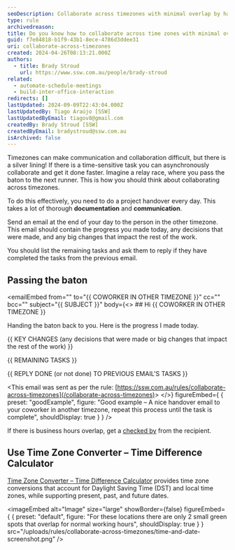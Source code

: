 ```yaml
---
seoDescription: Collaborate across timezones with minimal overlap by handing over tasks daily through thorough documentation and communication.
type: rule
archivedreason:
title: Do you know how to collaborate across time zones with minimal overlap?
guid: f7e84818-b1f9-43b1-8ece-4786d3ddee31
uri: collaborate-across-timezones
created: 2024-04-26T08:13:21.000Z
authors:
  - title: Brady Stroud
    url: https://www.ssw.com.au/people/brady-stroud
related:
  - automate-schedule-meetings
  - build-inter-office-interaction
redirects: []
lastUpdated: 2024-09-09T22:43:04.000Z
lastUpdatedBy: Tiago Araújo [SSW]
lastUpdatedByEmail: tiagov8@gmail.com
createdBy: Brady Stroud [SSW]
createdByEmail: bradystroud@ssw.com.au
isArchived: false
---
```


Timezones can make communication and collaboration difficult, but there is a silver lining! If there is a time-sensitive task you can asynchronously collaborate and get it done faster. Imagine a relay race, where you pass the baton to the next runner. This is how you should think about collaborating across timezones.

To do this effectively, you need to do a project handover every day. This takes a lot of thorough **documentation** and **communication**.

Send an email at the end of your day to the person in the other timezone. This email should contain the progress you made today, any decisions that were made, and any big changes that impact the rest of the work.

You should list the remaining tasks and ask them to reply if they have completed the tasks from the previous email.

## Passing the baton

<emailEmbed
  from=""
  to="&#123;&#123; COWORKER IN OTHER TIMEZONE &#125;&#125;"
  cc=""
  bcc=""
  subject="&#123;&#123; SUBJECT &#125;&#125;"
  body={<>
    ## Hi &#123;&#123; COWORKER IN OTHER TIMEZONE &#125;&#125;

Handing the baton back to you. Here is the progress I made today.

&#123;&#123; KEY CHANGES (any decisions that were made or big changes that impact the rest of the work) &#125;&#125;

&#123;&#123; REMAINING TASKS &#125;&#125;

&#123;&#123; REPLY DONE (or not done) TO PREVIOUS EMAIL'S TASKS &#125;&#125;

&lt;This email was sent as per the rule: [https://ssw.com.au/rules/collaborate-across-timezones](/collaborate-across-timezones)&gt;
  </>}
  figureEmbed={ {
    preset: "goodExample",
    figure: "Good example – A nice handover email to your coworker in another timezone, repeat this process until the task is complete",
    shouldDisplay: true
  } }
/>

If there is business hours overlap, get a [checked by](/checked-by-xxx) from the recipient.

## Use Time Zone Converter – Time Difference Calculator

[Time Zone Converter – Time Difference Calculator](https://www.timeanddate.com/worldclock/converter.html?iso=20240905T190000&p1=332&p2=224) provides time zone conversions that account for Daylight Saving Time (DST) and local time zones, while supporting present, past, and future dates.


<imageEmbed
  alt="Image"
  size="large"
  showBorder={false}
  figureEmbed={ {
    preset: "default",
    figure: "For these locations there are only 2 small green spots that overlap for normal working hours",
    shouldDisplay: true
  } }
  src="/uploads/rules/collaborate-across-timezones/time-and-date-screenshot.png"
/>
